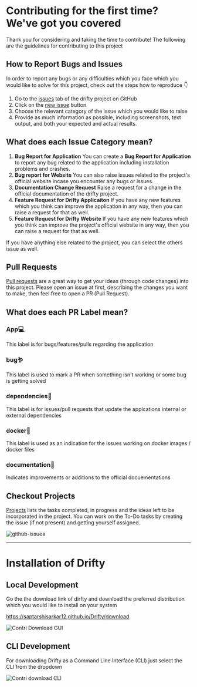 
# Contributing for the first time? We've got you covered

Thank you for considering and taking the time to contribute! The following are the guidelines for contributing to this project

## How to Report Bugs and Issues

In order to report any bugs or any difficulties which you face which you would like to solve for this project, check out the steps how to reproduce 👇

1. Go to the [issues](https://github.com/SaptarshiSarkar12/Drifty/issues) tab of the drifty project on GitHub
2. Click on the [new issue](https://github.com/SaptarshiSarkar12/Drifty/issues/new/choose) button
3. Choose the relevant category of the issue which you would like to raise
4. Provide as much information as possible, including screenshots, text output, and both your expected and actual results.

## What does each Issue Category mean?

1. **Bug Report for Application**
   You can create a **Bug Report for Application** to report any bug related to the application including installation problems and crashes.
2. **Bug report for Website**
   You can also raise issues related to the project's official website incase you encounter any bugs or issues.
3. **Documentation Change Request**
   Raise a request for a change in the official documentation of the drifty project.
4. **Feature Request for Drifty Applicaiton**
   If you have any new features which you think can improve the application in any way, then you can raise a request for that as well.
5. **Feature Request for Drifty Website**
   If you have any new features which you think can improve the project's official website in any way, then you can raise a request for that as well.

If you have anything else related to the project, you can select the others issue as well.

## Pull Requests

[Pull requests](https://github.com/SaptarshiSarkar12/Drifty/pulls) are a great way to get your ideas (through code changes) into this project. Please open an issue at first, describing the changes you want to make, then feel free to open a PR (Pull Request).

## What does each PR Label mean?

<Steps>

### **App💻**

This label is for bugs/features/pulls regarding the application

### **bug🪱**

This label is used to mark a PR when something isn't working or some bug is getting solved

### **dependencies🥡**

This label is for issues/pull requests that update the applcations internal or external dependencies

### **docker🐋**

This label is used as an indication for the issues working on docker images / docker files

### **documentation📝**

Indicates improvements or additions to the official docuementations

</Steps>

## Checkout Projects

[Projects](https://github.com/users/SaptarshiSarkar12/projects/3) lists the tasks completed, in progress and the ideas left to be incorporated in the project. You can work on the To-Do tasks by creating the issue (if not present) and getting yourself assigned.

![github-issues](/docs/github-issues.png)

---

# Installation of Drifty

## Local Development

Go the the download link of dirfty and download the preferred distribution which you would like to install on your system

https://saptarshisarkar12.github.io/Drifty/download

![Contri Download GUI](/docs/contri-download-gui.png)

## CLI Development

For downloading Drifty as a Command Line Interface (CLI) just select the CLI from the dropdown

![Contri download CLI](/docs/contri-download-cli.png)
